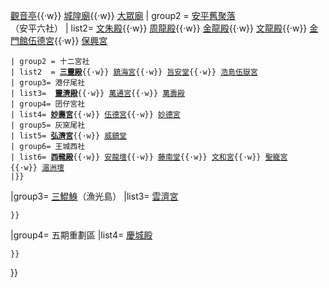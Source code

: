 {{Navbox
| title  = [[安平區|安平]]角頭社
| state  = collapsed
| name   = 安平角頭
| group1 = 安平公廟
| list1= [[安平開臺天后宮|開臺天后宮]]{{·w}} [[安平觀音亭|觀音亭]]{{·w}} [[安平城隍廟|城隍廟]]{{·w}} [[安平大眾廟|大眾廟]]
| group2 = [[安平 (臺南市地名)|安平舊聚落]]<br/>（安平六社）
| list2={{Navbox subgroup
 |group1= 海頭社
 | list1  = '''[[安平廣濟宮|廣濟宮]]'''{{·w}} [[文朱殿]]{{·w}} [[周龍殿]]{{·w}} [[金龍殿]]{{·w}} [[文龍殿]]{{·w}} [[金門館伍德宮]]{{·w}} [[保興宮]]
 | group2 = 十二宮社
 | list2  = '''[[三靈殿]]'''{{·w}} [[鎮海宮]]{{·w}} [[旨安堂]]{{·w}} [[浩島伍嶽宮]]
 | group3= 港仔尾社
 | list3=  '''[[安平靈濟殿|靈濟殿]]'''{{·w}} [[萬通宮]]{{·w}} [[萬壽殿]]
 | group4= 囝仔宮社
 | list4= '''[[妙壽宮]]'''{{·w}} [[伍德宮 (囝仔宮社)|伍德宮]]{{·w}} [[妙德宮]] 
 | group5= 灰窯尾社
 | list5= '''[[弘濟宮]]'''{{·w}} [[威鎮堂]]
 | group6= 王城西社
 | list6= '''[[安平西㡣殿|西㡣殿]]'''{{·w}} [[安龍壇]]{{·w}} [[藤南堂]]{{·w}} [[文和宮]]{{·w}} [[聖巃宮]]{{·w}} [[湄洲壇]]   
 |}}
|group3= [[漁光里 (臺南市)|三鯤鯓]]（漁光島）
|list3={{Navbox subgroup
 |group1= 三鯤鯓社
 |list1=  '''[[天宮壇]]''' {{·w}} [[雲濟宮]]
 }}
|group4= 五期重劃區
|list4={{Navbox subgroup
 |group1= 億載社
 |list1=  '''[[杭州殿]]'''
 |group2= 興和宮社
 |list2= '''[[興和宮]]'''
 |group3= 華平社
 |list3= '''[[金龍宮]]'''{{·w}} [[慶城殿]]
 }}
}}